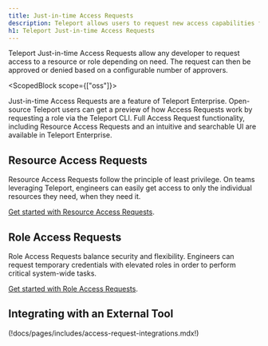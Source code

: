 ```yaml
---
title: Just-in-time Access Requests
description: Teleport allows users to request new access capabilities from the CLI or UI. Requests can be escalated via ChatOps or anywhere else via our flexible Authorization Workflow API.
h1: Teleport Just-in-time Access Requests
---
```


Teleport Just-in-time Access Requests allow any developer to request access to
a resource or role depending on need. The request can then be approved or
denied based on a configurable number of approvers.

<ScopedBlock scope={["oss"]}>

Just-in-time Access Requests are a feature of Teleport Enterprise.
Open-source Teleport users can get a preview of how Access Requests work by
requesting a role via the Teleport CLI. Full Access Request functionality,
including Resource Access Requests and an intuitive and searchable UI are
available in Teleport Enterprise.

</ScopedBlock>

## Resource Access Requests

Resource Access Requests follow the principle of least privilege. On teams
leveraging Teleport, engineers can easily get access to only the individual
resources they need, when they need it.

[Get started with Resource Access Requests](./resource-requests.mdx).

## Role Access Requests

Role Access Requests balance security and flexibility. Engineers can request
temporary credentials with elevated roles in order to perform critical
system-wide tasks.

[Get started with Role Access Requests](./role-requests.mdx).


## Integrating with an External Tool
(!docs/pages/includes/access-request-integrations.mdx!)

